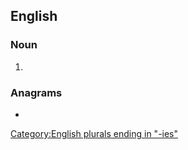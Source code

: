 ==English==

===Noun===
{{head|en|noun form}}

# {{plural of|symmetry|lang=en}}

===Anagrams===
* {{anagrams|en|a=eeimmrssty|symmetrise}}

[[Category:English plurals ending in "-ies"]]